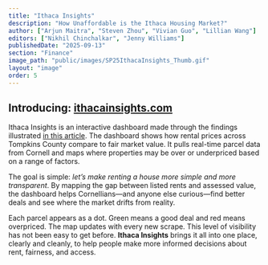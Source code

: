 ```yaml
---
title: "Ithaca Insights"
description: "How Unaffordable is the Ithaca Housing Market?"
author: ["Arjun Maitra", "Steven Zhou", "Vivian Guo", "Lillian Wang"]
editors: ["Nikhil Chinchalkar", "Jenny Williams"]
publishedDate: "2025-09-13"
section: "Finance"
image_path: "public/images/SP25IthacaInsights_Thumb.gif"
layout: "image"
order: 5
---
```


<ImageLoader
    imagePath="public/images/SP25IthacaInsights_9.png"
/>

## Introducing: [ithacainsights.com](https://ithacainsights.com/)

Ithaca Insights is an interactive dashboard made through the findings illustrated [in this article](https://cornelldatajournal.org/articles/ithaca-insights). The dashboard shows how rental prices across Tompkins County compare to fair market value. It pulls real-time parcel data from Cornell and maps where properties may be over or underpriced based on a range of factors.

The goal is simple: *let’s make renting a house more simple and more transparent*. By mapping the gap between listed rents and assessed value, the dashboard helps Cornellians—and anyone else curious—find better deals and see where the market drifts from reality.

Each parcel appears as a dot. Green means a good deal and red means overpriced. The map updates with every new scrape. This level of visibility has not been easy to get before. **Ithaca Insights** brings it all into one place, clearly and cleanly, to help people make more informed decisions about rent, fairness, and access.